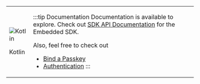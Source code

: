 

<table className={styles.logoTable}>
<tr className={styles.logoTr}>
<td className={styles.logoTdLeft}>

![Kotlin](./../svg/logo-kotlin.svg)

Kotlin

</td>
<td className={styles.logoTdRight}>

:::tip Documentation
Documentation is available to explore. Check out [SDK API Documentation](https://gobeyondidentity.github.io/bi-sdk-android/) for the Embedded SDK.

Also, feel free to check out
- [Bind a Passkey](#binding-a-passkey)
- [Authentication](#authentication)
:::

</td>
</tr>
</table>
